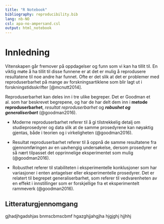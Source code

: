 ```yaml
---
title: "R Notebook"
bibliography: reproducibility.bib
lang: nb-NO
csl: apa-no-ampersand.csl
output: html_notebook
---
```


# Innledning 

Vitenskapen går fremover på oppdagelser og funn som vi kan ha tillit til. En viktig møte å ha tillit til disse funnene er at det er mulig å reprodusere resultatene til noe andre har funnet. Ofte er det slik at det er problemer med reproduserbarhet på mange av forskningsartiklene som blir lagt ut i forskningstidsskrifter [@mcnutt2014].

Reproduserbarhet kan deles inn i tre ulike begreper. Det er Goodman et al. som har beskrevet begrepene, og har de har delt dem inn i  **metode reproduserbarhet**, *resultat reproduserbarhet* og *__robushet og generaliserbart__* (@goodman2016).

- Moderne reproduserbarhet referer til å gi tilstrekkelig detalj om studieprosedyrer og data slik at de samme prosedyrene kan nøyaktig gjentas, både i teorien og i virkeligheten (@goodman2016).

- Resultat reproduserbarhet referer til å oppnå de samme resultatene fra gjennomføringen av en uavhengig undersøkelse, dersom prosedyrer er så nært tilpasset det opprinnelige eksperimentet som mulig (@goodman2016).

- Robusthet referer til stabiliteten i eksperimentelle konklusjoner som har variasjoner i enten antagelser eller eksperimentelle prosedyrer. Det er relatert til begrepet generaliserbarhet, som referer til vedvarenheten av en effekt i innstillinger som er forskjellige fra et eksperimentelt rammeverk (@goodman2016).

## Litteraturgjennomgang

gjhadjhgadshjas
bnmscbmscbmf
hgazghjjahgjha
hjgjghj hjjhhj



